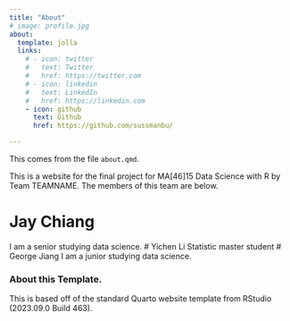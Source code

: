 ```yaml
---
title: "About"
# image: profile.jpg
about:
  template: jolla
  links:
    # - icon: twitter
    #   text: Twitter
    #   href: https://twitter.com
    # - icon: linkedin
    #   text: LinkedIn
    #   href: https://linkedin.com
    - icon: github
      text: Github
      href: https://github.com/sussmanbu/

---
```



This comes from the file `about.qmd`.

This is a website for the final project for MA[46]15 Data Science with R by Team TEAMNAME.
The members of this team are below.

# Jay Chiang
I am a senior studying data science.
# Yichen Li
Statistic  master student
# George Jiang
I am a junior studying data science.

<!-- Please leave in the information below -->

### About this Template.

This is based off of the standard Quarto website template from RStudio (2023.09.0 Build 463).
